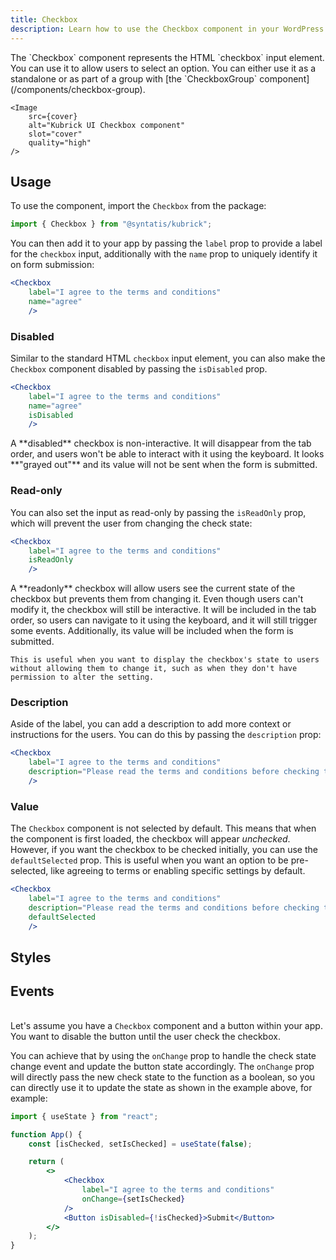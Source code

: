 ```yaml
---
title: Checkbox
description: Learn how to use the Checkbox component in your WordPress admin application.
---
```



<Lead storybook="/docs/components-checkbox--docs" stackblitz="/edit/syntatis-kubrick-checkbox?file=src/App.jsx">
	The `Checkbox` component represents the HTML `checkbox` input element. You can
	use it to allow users to select an option. You can either use it as a
	standalone or as part of a group with [the `CheckboxGroup`
	component](/components/checkbox-group).

	<Image
		src={cover}
		alt="Kubrick UI Checkbox component"
		slot="cover"
		quality="high"
	/>
</Lead>

## Usage

To use the component, import the `Checkbox` from the package:

```jsx
import { Checkbox } from "@syntatis/kubrick";
```

You can then add it to your app by passing the `label` prop to provide a label for the `checkbox` input, additionally with the `name` prop to uniquely identify it on form submission:

```jsx
<Checkbox
	label="I agree to the terms and conditions"
	name="agree"
	/>
```

### Disabled

Similar to the standard HTML `checkbox` input element, you can also make the `Checkbox` component disabled by passing the `isDisabled` prop.

```jsx {4}
<Checkbox
	label="I agree to the terms and conditions"
	name="agree"
	isDisabled
	/>
```

<Aside>
	A **disabled** checkbox is non-interactive. It will disappear from the tab
	order, and users won't be able to interact with it using the keyboard. It
	looks **"grayed out"** and its value will not be sent when the form is
	submitted.
</Aside>

### Read-only

You can also set the input as read-only by passing the `isReadOnly` prop, which will prevent the user from changing the check state:

```jsx {3}
<Checkbox
	label="I agree to the terms and conditions"
	isReadOnly
	/>
```

<Aside>
	A **readonly** checkbox will allow users see the current state of the checkbox but prevents them from changing it. Even though users can't modify it, the checkbox will still be interactive. It will be included in the tab order, so users can navigate to it using the keyboard, and it will still trigger some events. Additionally, its value will be included when the form is submitted.

	This is useful when you want to display the checkbox's state to users without allowing them to change it, such as when they don't have permission to alter the setting.
</Aside>

### Description

Aside of the label, you can add a description to add more context or instructions for the users. You can do this by passing the `description` prop:

```jsx {3}
<Checkbox
	label="I agree to the terms and conditions"
	description="Please read the terms and conditions before checking this box."
	/>
```

### Value

The `Checkbox` component is not selected by default. This means that when the component is first loaded, the checkbox will appear _unchecked_. However, if you want the checkbox to be checked initially, you can use the `defaultSelected` prop. This is useful when you want an option to be pre-selected, like agreeing to terms or enabling specific settings by default.

```jsx {4}
<Checkbox
	label="I agree to the terms and conditions"
	description="Please read the terms and conditions before checking this box."
	defaultSelected
	/>
```

## Styles

<Table
	variant="classes"
	component="Checkbox"
	items={[
		["root", "The root element of the checkbox."],
		["label-content", "The wrapper element of the label content."],
		["description", "The wrapper element of the description."],
	]}
/>

## Events

<Table
	variant="events"
	component="Checkbox"
	items={[
		[
			"onChange",
			"Triggered when the check state changes. The callback function will receive the new check state as a boolean.",
		],
		[
			"onFocusChange",
			"Triggered when the input receives or loses focus. The callback function will receive a boolean indicating if the input is focused.",
		],
	]}
/>

Let's assume you have a `Checkbox` component and a button within your app. You want to disable the button until the user check the checkbox.

You can achieve that by using the `onChange` prop to handle the check state change event and update the button state accordingly. The `onChange` prop will directly pass the new check state to the function as a boolean, so you can directly use it to update the state as shown in the example above, for example:

```jsx {10}
import { useState } from "react";

function App() {
	const [isChecked, setIsChecked] = useState(false);

	return (
		<>
			<Checkbox
				label="I agree to the terms and conditions"
				onChange={setIsChecked}
			/>
			<Button isDisabled={!isChecked}>Submit</Button>
		</>
	);
}
```
